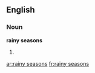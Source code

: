 ==English==

===Noun===
'''rainy seasons'''

# {{plural of|rainy season}}

[[ar:rainy seasons]]
[[fr:rainy seasons]]
